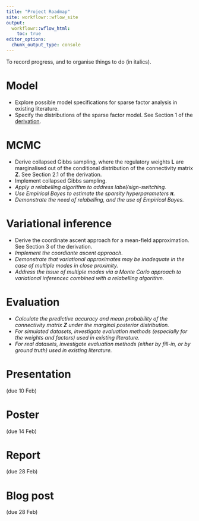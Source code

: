 ```yaml
---
title: "Project Roadmap"
site: workflowr::wflow_site
output:
  workflowr::wflow_html:
    toc: true
editor_options:
  chunk_output_type: console
---
```


To record progress, and to organise things to do (in italics).

# Model
- Explore possible model specifications for sparse factor analysis in existing literature.
- Specify the distributions of the sparse factor model. See Section 1 of the [derivation](assets/derivation.pdf).

# MCMC
- Derive collapsed Gibbs sampling, where the regulatory weights $\mathbf{L}$ are marginalised out of the conditional distribution of the connectivity matrix $\mathbf{Z}$. See Section 2.1 of the derivation.
- Implement collapsed Gibbs sampling.
- *Apply a relabelling algorithm to address label/sign-switching.*
- *Use Empirical Bayes to estimate the sparsity hyperparameters $\boldsymbol{\pi}$.*
- *Demonstrate the need of relabelling, and the use of Empirical Bayes.*

# Variational inference
- Derive the coordinate ascent approach for a mean-field approximation. See Section 3 of the derivation.
- *Implement the coordiante ascent approach.*
- *Demonstrate that variational approximates may be inadequate in the case of multiple modes in close proximity.*
- *Address the issue of multiple modes via a Monte Carlo approach to variational inferencec combined with a relabelling algorithm.*

# Evaluation
- *Calculate the predictive accuracy and mean probability of the connectivity matrix $\mathbf{Z}$ under the marginal posterior distribution.*
- *For simulated datasets, investigate evaluation methods (especially for the weights and factors) used in existing literature.*
- *For real datasets, investigate evaluation methods (either by fill-in, or by ground truth) used in existing literature.*

# Presentation
(due 10 Feb)

# Poster
(due 14 Feb)

# Report
(due 28 Feb)

# Blog post
(due 28 Feb)
